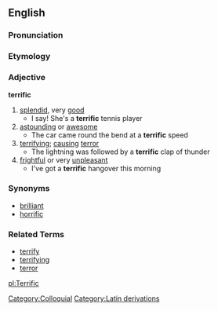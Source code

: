 ==English==

===Pronunciation===

===Etymology===

===Adjective===
'''terrific'''

# [[splendid]], very [[good]]
#* I say! She's a '''terrific''' tennis player
# [[astounding]] or [[awesome]]
#* The car came round the bend at a '''terrific''' speed
# [[terrifying]]; [[causing]] [[terror]]
#* The lightning was followed by a '''terrific''' clap of thunder
# [[frightful]] or very [[unpleasant]]
#* I've got a '''terrific''' hangover this morning

===Synonyms===
* [[brilliant]]
* [[horrific]]

===Related Terms===
* [[terrify]]
* [[terrifying]]
* [[terror]]

[[Category:Colloquial]]
[[Category:Latin derivations]]

[[pl:Terrific]]